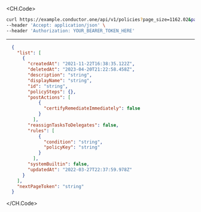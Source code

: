 
<CH.Code>
```bash Example Request
curl https://example.conductor.one/api/v1/policies?page_size=1162.02&page_token=string \
--header 'Accept: application/json' \
--header 'Authorization: YOUR_BEARER_TOKEN_HERE'
```
---

```json Example Response
  {
    "list": [
      {
        "createdAt": "2021-11-22T16:38:35.122Z",
        "deletedAt": "2023-04-20T21:22:58.458Z",
        "description": "string",
        "displayName": "string",
        "id": "string",
        "policySteps": {},
        "postActions": [
            {
              "certifyRemediateImmediately": false
            }
          ],
        "reassignTasksToDelegates": false,
        "rules": [
            {
              "condition": "string",
              "policyKey": "string"
            }
          ],
        "systemBuiltin": false,
        "updatedAt": "2022-03-27T22:37:59.978Z"
      }
    ],
    "nextPageToken": "string"
  }
```
</CH.Code>
